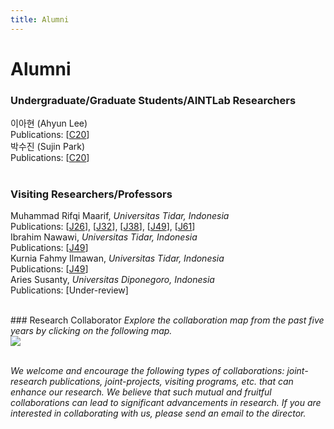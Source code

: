 ```yaml
---
title: Alumni
---
```


# Alumni

### <highlight  color="#04be58">Undergraduate/Graduate Students/AINTLab Researchers</highlight>

이아현 (Ahyun Lee)
<br/>Publications: [<a target='_blank' alt='link' rel='noopener noreferrer' href='https://aintlab.com/publications#:~:text=DOI:10.1109/3ICT60104.2023.10391550'>C20</a>]
<br/>
박수진 (Sujin Park)
<br/>Publications: [<a target='_blank' alt='link' rel='noopener noreferrer' href='https://aintlab.com/publications#:~:text=DOI:10.1109/3ICT60104.2023.10391550'>C20</a>]
<br/>
<br/>
### <highlight  color="#0184c6">Visiting Researchers/Professors</highlight>
Muhammad Rifqi Maarif, <i>Universitas Tidar, Indonesia</i>
<br/>Publications: 
[<a target='_blank' alt='link' rel='noopener noreferrer' href='https://aintlab.com/publications#:~:text=doi:10.3390/app13010037'>J26</a>],
[<a target='_blank' alt='link' rel='noopener noreferrer' href='https://aintlab.com/publications#:~:text=doi:10.3390/info14050265'>J32</a>],
[<a target='_blank' alt='link' rel='noopener noreferrer' href='https://aintlab.com/publications#:~:text=doi.org/10.3390/su16010172'>J38</a>],
[<a target='_blank' alt='link' rel='noopener noreferrer' href='https://aintlab.com/publications#:~:text=doi.org/10.3390/info15080499'>J49</a>],
[<a target='_blank' alt='link' rel='noopener noreferrer' href='https://aintlab.com/publications#:~:text=doi:10.1002/sd.3323'>J61</a>]
<br/>
Ibrahim Nawawi, <i>Universitas Tidar, Indonesia</i>
<br/>Publications: [<a target='_blank' alt='link' rel='noopener noreferrer' href='https://aintlab.com/publications#:~:text=doi.org/10.3390/info15080499'>J49</a>]
<br/>
Kurnia Fahmy Ilmawan, <i>Universitas Tidar, Indonesia</i>
<br/>Publications: [<a target='_blank' alt='link' rel='noopener noreferrer' href='https://aintlab.com/publications#:~:text=doi.org/10.3390/info15080499'>J49</a>]
<br/>
Aries Susanty, <i>Universitas Diponegoro, Indonesia</i>
<br/>Publications: [Under-review]
<br/>

<br/>
### <highlight  color="#980606">Research Collaborator</highlight>
<i>Explore the collaboration map from the past five years by clicking on the following map.</i><br/>
<a href="https://sejong.elsevierpure.com/en/persons/muhammad-syafrudin/network-map#network-map-container" target="_blank">
<img src="/team/collaboration_map.png"/>
</a><br/>
<br/>

*We welcome and encourage the following types of collaborations: joint-research publications, joint-projects, visiting programs, etc. that can enhance our research. We believe that such mutual and fruitful collaborations can lead to significant advancements in research.*
*If you are interested in collaborating with us, please send an email to the director.*